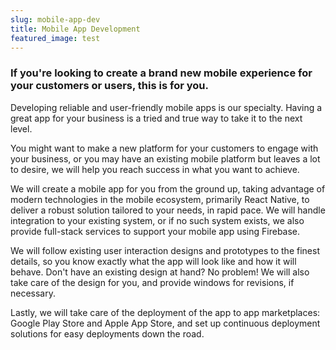 ```yaml
---
slug: mobile-app-dev
title: Mobile App Development
featured_image: test
---
```

### If you're looking to create a brand new mobile experience for your customers or users, this is for you.

Developing reliable and user-friendly mobile apps is our specialty. Having a great app for your business is a tried and true way to take it to the next level.

You might want to make a new platform for your customers to engage with your business, or you may have an existing mobile platform but leaves a lot to desire, we will help you reach success in what you want to achieve.

We will create a mobile app for you from the ground up, taking advantage of modern technologies in the mobile ecosystem, primarily React Native, to deliver a robust solution tailored to your needs, in rapid pace. We will handle integration to your existing system, or if no such system exists, we also provide full-stack services to support your mobile app using Firebase.

We will follow existing user interaction designs and prototypes to the finest details, so you know exactly what the app will look like and how it will behave. Don't have an existing design at hand? No problem! We will also take care of the design for you, and provide windows for revisions, if necessary.

Lastly, we will take care of the deployment of the app to app marketplaces: Google Play Store and Apple App Store, and set up continuous deployment solutions for easy deployments down the road.